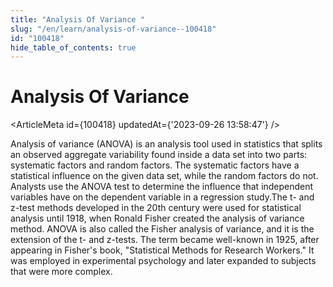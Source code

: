 ```yaml
---
title: "Analysis Of Variance "
slug: "/en/learn/analysis-of-variance--100418"
id: "100418"
hide_table_of_contents: true
---
```



# Analysis Of Variance 

<ArticleMeta id={100418} updatedAt={'2023-09-26 13:58:47'} />
<div className='border-solid border-b border-t-0 my-4 border-[var(--ifm-color-gray-300)]' />

Analysis of variance (ANOVA) is an analysis tool used in statistics that splits an observed aggregate variability found inside a data set into two parts: systematic factors and random factors. The systematic factors have a statistical influence on the given data set, while the random factors do not. Analysts use the ANOVA test to determine the influence that independent variables have on the dependent variable in a regression study.The t- and z-test methods developed in the 20th century were used for statistical analysis until 1918, when Ronald Fisher created the analysis of variance method. ANOVA is also called the Fisher analysis of variance, and it is the extension of the t- and z-tests. The term became well-known in 1925, after appearing in Fisher's book, "Statistical Methods for Research Workers." It was employed in experimental psychology and later expanded to subjects that were more complex.
